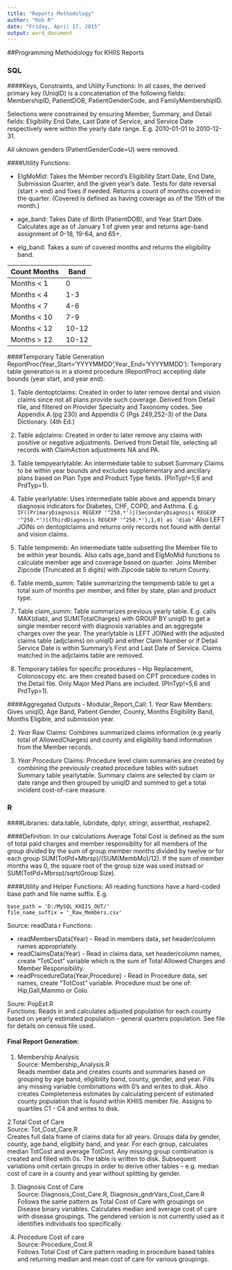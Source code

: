 ```yaml
---
title: "Reports Methodology"
author: "Rob R"
date: "Friday, April 17, 2015"
output: word_document
---
```


##Programming Methodology for KHIIS Reports

### SQL

####Keys, Constraints, and Utility Functions:
In all cases, the derived primary key (UniqID) is a concatenation of the following fields: MembershipID, PatientDOB, PatientGenderCode, and FamilyMembershipID.

Selections were constrained by ensuring Member, Summary, and Detail fields: Eligibility End Date, Last Date of Service, and Service Date respectively were within the yearly date range. E.g. 2010-01-01 to 2010-12-31.

All uknown genders (PatientGenderCode=U) were removed.

####Utility Functions:

* ElgMoMid: Takes the Member record's Eligibility Start Date, End Date, Submission Quarter, and the given year's date. 
 Tests for date reversal (start > end) and fixes if needed. Returns a count of months covered in the quarter. (Covered is defined as having coverage as of the 15th of the month.)
 
* age_band: Takes Date of Birth (PatientDOB), and Year Start Date.
Calculates age as of January 1 of given year and returns age-band assignment of 0-18, 19-64, and 65+.

* elg_band: Takes a sum of covered months and returns the eligibility band. 

 Count Months | Band
--------------|------
Months < 1    | 0
Months < 4    | 1-3
Months < 7    | 4-6
Months < 10   | 7-9
Months < 12   | 10-12
Months > 12   | 10-12


####Temporary Table Generation ReportProc(Year_Start='YYYYMMDD',Year_End='YYYYMMDD'):
Temporary table generation is in a stored procedure (ReportProc) accepting date bounds (year start, and year end).

1. Table dentoptclaims: Created in order to later remove dental and vision claims since not all plans provide such coverage. Derived from Detail file, and filtered on Provider Specialty and Taxonomy codes. See Appendix A (pg 230) and Appendix C (Pgs 249,252-3) of the Data Dictionary. (4th Ed.)

2. Table adjclaims: Created in order to later remove any claims with positive or negative adjustments. Derived from Detail file, selecting all records with ClaimAction adjustments NA and PA.
  
3. Table tempyearlytable: An intermediate table to subset Summary Claims to be within year bounds and excludes supplementary and ancillary plans based on Plan Type and Product Type fields. (PlnTyp!=5,6 and PrdTyp=1).

4. Table yearlytable: Uses intermediate table above and appends binary diagnosis indicators for Diabetes, CHF, COPD, and Asthma.
E.g.  
````IF((PrimaryDiagnosis REGEXP '^250.*')|(SecondaryDiagnosis REGEXP '^250.*')|(ThirdDiagnosis REGEXP '^250.*'),1,0) as 'diab'
````
Also LEFT JOINs on dentoptclaims and returns only records not found with dental and vision claims.

5. Table tempmemb: An intermediate table subsetting the Member file to be within year bounds. Also calls age_band and ElgMoMid functions to calculate member age and coverage based on quarter. Joins Member Zipcode (Truncated at 5 digits) with Zipcode table to return County. 

6. Table memb_summ: Table summarizing the tempmemb table to get a total sum of months per member, and filter by state, plan and product type.

7. Table claim_summ: Table summarizes previous yearly table. E.g. calls MAX(diab), and SUM(TotalCharges) with GROUP BY uniqID to get a single member record with diagnosis variables and an aggregate charges over the year. The yearlytable is LEFT JOINed with the adjusted claims table (adjclaims) on uniqID and either Claim Number or if Detail Service Date is within Summary's First and Last Date of Service. Claims matched in the adjclaims table are removed.

8. Temporary tables for specific procedures -- Hip Replacement, Colonoscopy etc. are then created based on CPT procedure codes in the Detail file. Only Major Med Plans are included. (PlnTyp!=5,6 and PrdTyp=1).

####Aggregated Outputs - Modular_Report_Call:
1. *Year* Raw Members: Gives uniqID, Age Band, Patient Gender, County, Months Eligibility Band, Months Eligible, and submission year.

2. *Year* Raw Claims: Combines summarized claims information (e.g yearly total of AllowedCharges) and county and eligibility band information from the Member records.

3. *Year* *Procedure* Claims: Procedure level claim summaries are created by combining the previously created procedure tables with subset Summary table yearlytable. Summary claims are selected by claim or date range and then grouped by uniqID and summed to get a total incident cost-of-care measure. 


### R

####Libraries:
data.table, lubridate, dplyr, stringr, assertthat, reshape2.

####Definition:
In our calculations Average Total Cost is defined as the sum of total paid charges and member responsiblity for all members of the group divided by the sum of group member months divided by twelve or for each group SUM(TotPd+Mbrsp)/(SUM(MembMo)/12). If the sum of member months was 0, the square root of the group size was used instead or SUM(TotPd+Mbrsp)/sqrt(Group Size).

####Utility and Helper Functions:
All reading functions have a hard-coded base path and file name suffix. E.g.
````
base_path = 'D:/MySQL_KHIIS_OUT/'
file_name_suffix = '_Raw_Members.csv'
````

Source: readData.r
Functions:

 * readMembersData(Year) - Read in members data, set header/column names appropriately.
 * readClaimsData(Year) - Read in claims data, set header/column names, create "TotCost" variable which is the sum of Total Allowed Charges and Member Responsibility.
 * readProcedureData(Year,Procedure) - Read in Procedure data, set names, create "TotCost" variable. Procedure must be one of: Hip,Gall,Mammo or Colo.
 
Soure: PopEst.R  
Functions: Reads in and calculates adjusted population for each county based on yearly estimated population - general quarters population. See file for details on census file used.
 
#### Final Report Generation:

1. Membership Analysis  
Source: Membership_Analysis.R   
Reads member data and creates counts and summaries based on grouping by age band, eligibility band, county, gender, and year. Fills any missing variable combinations with 0's and writes to disk. Also creates Completeness estimates by calculating percent of estimated county population that is found within KHIIS member file. Assigns to quartiles C1 - C4 and writes to disk. 


2.Total Cost of Care  
Source: Tot_Cost_Care.R  
Creates full data frame of claims data for all years. Groups data by gender, county, age band, eligibiity band, and year.
For each group, calculates median TotCost and average TotCost. Any missing group combination is created and filled with 0s.
The table is written to disk. Subsequent variations omit certain groups in order to derive other tables -- e.g. median cost of care in a county and year without splitting by gender.

3. Diagnosis Cost of Care  
Source: Diagnosis_Cost_Care.R, Diagnosis_gndrVars_Cost_Care.R  
Follows the same pattern as Total Cost of Care with groupings on Disease binary variables. Calculates median and average cost of care with disease groupings. The gendered version is not currently used as it identifies individuals too specifically.

4. Procedure Cost of care  
Source: Procedure_Cost.R  
Follows Total Cost of Care pattern reading in procedure based tables and returning median and mean cost of care for various groupings.
